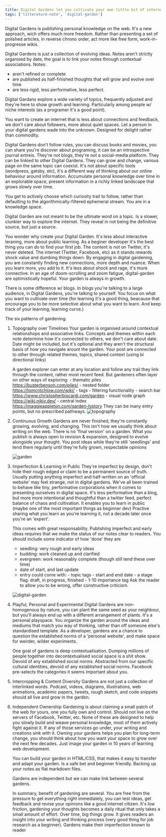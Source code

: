 ```yaml
---
title: Digital Gardens let you cultivate your own little bit of internet
tags: ['litterature-note', 'digital-garden']
---
```


Digital Gardens is publishing personal knowledge on the web. It's a new approach, wich offers much more freedom.
Rather than presenting a set of polished articles, in reverse chrono order, act more like free form, work-in-progresse wikis.

Digital Gardens is just a collection of evolving ideas. Notes aren't strictly organised by date, the goal is to link your notes through contextual associations.
Notes:

- aren't refined or complete
- are published as half-finished thoughts that will grow and evolve over time
- are less rigid, less performative, less perfect.

Digital Gardans explore a wide variety of topics, frequently adjusted and they're here to show growth and learning. Particularly among people w/ niche interests (as a programer it's a good point).

You want to create an internet that is less about connections and feedback, we don't care about followers, more about quiet spaces. Let a person in your digital gardens wade into the unknown. Designed for delight rather than commodity.

Digital Gardens don't follow rules, you can discuss books and movies, you can share you're discover about programing, it can be an introspective journal entreis. They're not blogs, they're not a social-media platform. They can be linkied to other Digital Gardens. They can grow and change, various page on the same topic can coexist.
It's not about specific tools (wordpress, gatsby, etc), it's a different way of thinking about our online behaviour around information.
Accumulate personal knowledge over time in an explorable space, present information in a richly linked landscape that grows slowly over time.

You get to actively choose which curiosity trail to follow, rather than defaulting to the algorithmically-filtered ephemeral stream. You are in a knowledge space.

Digital Garden are not meant to be the ultimate word on a topic. Is a slower, clunkier way to explore the internet. They reveal in not being the definitive source, but just a source.

You wonder why create your Digital Garden. It's less about interactive leraning, more about public learning. As a beginer developer it's the best thing you can do to find your first job.
The content is not on Twitter, it's never deleted.
The internet (Twitter, Facebook, etc) as it stands rewards shock value and dumbing things down.
By engaging in digital gardening, you are constantly finding new connections, more depth and nuance.
When you learn more, you add to it. It's less about shock and rage, it's more connective.
In an age of doom-scrolling and zoom fatigue, digital-garden are optimistically hopeful.
Your garden is always in growth.

There is some difference w/ blogs. In blogs you're talking to a large audience, in Digital Gardens, you're talking to yourself.
You focus on what you want to cultivate over time (for learning it's a good thing, beacause that encourage you to be more selective about what you want to learn. And keep track of your learning, learning curve.)

The six patterns of gardening.

1. Topography over Timelines
   Your garden is organised around contextual relationshops and associative links. Concepts and themes within each note determine how it's connected to others, we don't care about date.
   Date might be included, but it's optional and they aren't the structural basis of how you navigate arount the garden.
   Your post are connected to other through related themes, topics, shared context (using bi directional links)

   A garden explorer can enter at any location and follow any trail they link through the content, rather most recent feed.
   But gardeners often layer on other ways of exploring: - thematic piles https://busterbenson.com/piles/ - nested folder https://tomcritchlow.com/wiki/ - tags - filtering functionality - search bar https://www.christopherbiscardi.com/garden - visual node graph https://wiki.nikiv.dev/ - central index https://maggieappleton.com/garden-history
   They can be many entry points, but no prescribed pathways.
   ![topography](topography.png)

2. Continuous Growth
   Gardens are never finished, they're constantly growing, evolving, and changing. This isn't how we usually think about writing on the web. There is no 'final version' on a garden. What you publish is always open to revision & expansion, designed to evolve alongside your thought.
   You post ideas while they're still 'seedlings' and tend them regularly until they're fully grown, respectable opinions

   ![garden](gardentime.png)

3. Imperfection & Learning in Public
   They're imperfect by design, don't hide their rough edged or claim to be a permanent source of truth.
   Usually putting anything imperfect and half-written on an 'official website' may feel strange, not in digital gardens.
   We've all been trained to behave like tiny, performative corporations when it comes to presenting ourselves in digital space.
   It's less performative than a blog, but more more intentional and thoughtful than a twitter feed, perfect balance of chaos and cultivation.
   It enables you to learn in public (maybe one of the most important things as beginner dev)
   Practive sharing what you learn as you're learning it, not a decade later once you're an 'expert'.

   This comes with great responsability. Publishing imperfect and early ideas requires that we make the status of our notes clear to readers.
   You should include some indicator of how 'done' they are

   - seedling: very rough and early ideas
   - budding: work cleaned up and clarified
   - evergreen: work reasonably complete (though still tend these over time)
   - date of start, and last update
   - entry could come with: - topic tags - start and end date - a stage flag: draft, in progress, finished - 1-10 importance tag
     Ask the reader to allow you to be wrong, offer constructive criticism.

   ![digital-garden](digital-garden.png)

4. Playful, Personal and Experimental
   Digital Gardens are non-homogenous by nature, you can plant the same seed as your neighbour, but you'll always end up with a different arrangement of plants. It's a personal playspace.
   You organize the garden around the ideas and mediums that match you way of thinking, rather than off someone else's standardised template.
   As a developer, gardens are a chance to question the established norms of a 'personal website', and make space for weirder, wilder experiments.

   One goal of gardens is deep contextualisation. Dumping millions of people together into decontextualised social space is a shit show. Devoid of any established social norms. Abstracted from our specific cultural identities, devoid of any established social norms. Facebook pre-selects the categories it seems important about you.

5. Intercropping & Content Diversity
   Gardens are not just a collection of interlinked words. Podcast, videos, diagrams, illustrations, web animations, academic papers, tweets, rough sketch, and code snippets should all live and grow in the garden.

6. Independent Ownership
   Gardening is about claiming a small patch of the web for yours, one you fully own and control. Should not live on the servers of Facebook, Twitter, etc. None of these are designed to help you slowly build and weave personal knowledge, most of them actively fight against it. If any of those services go under, your writing and creations sink with it.
   Owning your gardens helps you plan for long-term change, you should think about how you want your space to grow over the next few decades. Just image your garden in 10 years of learning web development.

   You can build your garden in HTML/CSS, that makes it easy to transfer and adapt your garden. Is a safe bet and beginner friendly. Backing up your notes as flat markdown files.

   Gardens are independent but we can make link between several gardens.

   In summary, benefit of gardening are several. You are free from the pressure to get everything right immediately, you can test ideas, get feedback and revise your opinions like a good internet citizen.
   It's low friction, gardening your thoughts becomes a daily ritual that only takes a small amount of effort. Over time, big things grow.
   It gives readers an insight into your writing and thinking process (very good thing for job research as a beginner).
   Gardens make their imperfection known to reader

